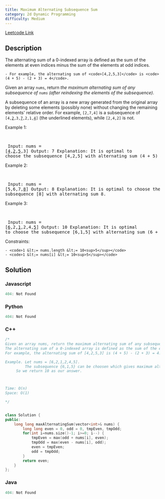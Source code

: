```yaml
---
title: Maximum Alternating Subsequence Sum
category: 2d Dynamic Programming
difficulty: Medium
---
```


<Callout>

[Leetcode Link](https://leetcode.com/problems/maximum-alternating-subsequence-sum)

</Callout>

## Description
The alternating sum of a 0-indexed array is defined as the sum of the elements at even indices minus the sum of the elements at odd indices.


	- For example, the alternating sum of <code>[4,2,5,3]</code> is <code>(4 + 5) - (2 + 3) = 4</code>.


Given an array <code>nums</code>, return *the maximum alternating sum of any subsequence of *<code>nums</code>* (after reindexing the elements of the subsequence)*.




A subsequence of an array is a new array generated from the original array by deleting some elements (possibly none) without changing the remaining elements&#39; relative order. For example, <code>[2,7,4]</code> is a subsequence of <code>[4,<u>2</u>,3,<u>7</u>,2,1,<u>4</u>]</code> (the underlined elements), while <code>[2,4,2]</code> is not.

 
Example 1:

<br /><pre className="overflow-x-auto">
Input: nums = [<u>4</u>,<u>2</u>,<u>5</u>,3]
Output: 7
Explanation: It is optimal to choose the subsequence [4,2,5] with alternating sum (4 + 5) - 2 = 7.
</pre>

Example 2:

<br /><pre className="overflow-x-auto">
Input: nums = [5,6,7,<u>8</u>]
Output: 8
Explanation: It is optimal to choose the subsequence [8] with alternating sum 8.
</pre>

Example 3:

<br /><pre className="overflow-x-auto">
Input: nums = [<u>6</u>,2,<u>1</u>,2,4,<u>5</u>]
Output: 10
Explanation: It is optimal to choose the subsequence [6,1,5] with alternating sum (6 + 5) - 1 = 10.
</pre>

 
Constraints:


	- <code>1 &lt;= nums.length &lt;= 10<sup>5</sup></code>
	- <code>1 &lt;= nums[i] &lt;= 10<sup>5</sup></code>


## Solution

### Javascript
```javascript
404: Not Found
```
### Python
```python
404: Not Found
```
### C++
```cpp
/*
Given an array nums, return the maximum alternating sum of any subsequence of nums (after reindexing the elements of the subsequence).
The alternating sum of a 0-indexed array is defined as the sum of the elements at even indices minus the sum of the elements at odd indices.
For example, the alternating sum of [4,2,5,3] is (4 + 5) - (2 + 3) = 4.

Example. Let nums = [6,2,1,2,4,5].
         The subsequence {6,1,5} can be choosen which gives maximum alternating sum of (6 + 5) - 1 = 10, which is the optimal solution in this case.
	 So we return 10 as our answer.



Time: O(n)
Space: O(1)

*/


class Solution {
public:
    long long maxAlternatingSum(vector<int>& nums) {
        long long even = 0, odd = 0, tmpEven, tmpOdd;
        for(int i=nums.size()-1; i>=0; i--) {
            tmpEven = max(odd + nums[i], even);
            tmpOdd = max(even - nums[i], odd);
            even = tmpEven;
            odd = tmpOdd;
        }
        return even;
    }
};
```
### Java
```java
404: Not Found
```


